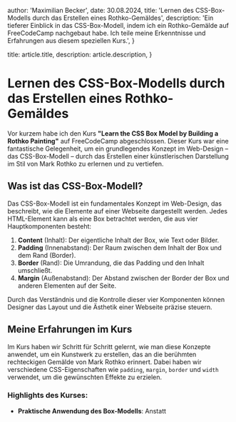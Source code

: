 
  author: 'Maximilian Becker',
  date: 30.08.2024,
  title: 'Lernen des CSS-Box-Modells durch das Erstellen eines Rothko-Gemäldes',
  description:
    'Ein tieferer Einblick in das CSS-Box-Modell, indem ich ein Rothko-Gemälde auf FreeCodeCamp nachgebaut habe. Ich teile meine Erkenntnisse und Erfahrungen aus diesem speziellen Kurs.',
}

  title: article.title,
  description: article.description,
}


# Lernen des CSS-Box-Modells durch das Erstellen eines Rothko-Gemäldes

Vor kurzem habe ich den Kurs **"Learn the CSS Box Model by Building a Rothko Painting"** auf FreeCodeCamp abgeschlossen. Dieser Kurs war eine fantastische Gelegenheit, um ein grundlegendes Konzept im Web-Design – das CSS-Box-Modell – durch das Erstellen einer künstlerischen Darstellung im Stil von Mark Rothko zu erlernen und zu vertiefen.

## Was ist das CSS-Box-Modell?

Das CSS-Box-Modell ist ein fundamentales Konzept im Web-Design, das beschreibt, wie die Elemente auf einer Webseite dargestellt werden. Jedes HTML-Element kann als eine Box betrachtet werden, die aus vier Hauptkomponenten besteht:

1. **Content** (Inhalt): Der eigentliche Inhalt der Box, wie Text oder Bilder.
2. **Padding** (Innenabstand): Der Raum zwischen dem Inhalt der Box und dem Rand (Border).
3. **Border** (Rand): Die Umrandung, die das Padding und den Inhalt umschließt.
4. **Margin** (Außenabstand): Der Abstand zwischen der Border der Box und anderen Elementen auf der Seite.

Durch das Verständnis und die Kontrolle dieser vier Komponenten können Designer das Layout und die Ästhetik einer Webseite präzise steuern.

## Meine Erfahrungen im Kurs

Im Kurs haben wir Schritt für Schritt gelernt, wie man diese Konzepte anwendet, um ein Kunstwerk zu erstellen, das an die berühmten rechteckigen Gemälde von Mark Rothko erinnert. Dabei haben wir verschiedene CSS-Eigenschaften wie `padding`, `margin`, `border` und `width` verwendet, um die gewünschten Effekte zu erzielen.

### Highlights des Kurses:

- **Praktische Anwendung des Box-Modells**: Anstatt
